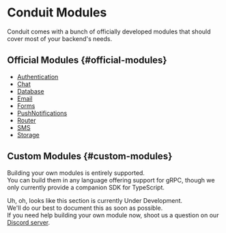 # Conduit Modules

Conduit comes with a bunch of officially developed modules that should cover most of your backend's needs.

## Official Modules {#official-modules}

- [Authentication](./authentication)
- [Chat](./chat)
- [Database](./database)
- [Email](./email)
- [Forms](./forms)
- [PushNotifications](./push-notifications)
- [Router](./router)
- [SMS](./sms)
- [Storage](./storage)

## Custom Modules {#custom-modules}

Building your own modules is entirely supported.<br />
You can build them in any language offering support for gRPC, though we only currently provide a companion SDK for TypeScript.

Uh, oh, looks like this section is currently Under Development.<br />
We'll do our best to document this as soon as possible.<br />
If you need help building your own module now, shoot us a question on our [Discord server](https://discord.com/invite/fBqUQ23M7g).
